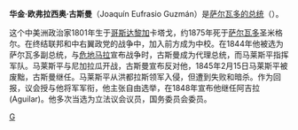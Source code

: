 '''华金·欧弗拉西奥·古斯曼'''（Joaquín Eufrasio Guzmán）是[[萨尔瓦多总统|萨尔瓦多的总统]]（{{bd|1845年|2月15日|1846年|2月1日}}）。

这个中美洲政治家1801年生于[[哥斯达黎加|哥斯达黎加]]卡塔戈，约1875年死于[[萨尔瓦多|萨尔瓦多]]圣米格尔。在终结联邦和中右翼政党的战争中，加入前方成为中校。在1844年他被选为萨尔瓦多副总统，与[[危地马拉|危地马拉]]宣布战争时，古斯曼成为代理总统，而马莱斯平指挥军队。马莱斯平与尼加拉瓜开战，古斯曼宣布反对他，1845年2月15日马莱斯平被废黜，古斯曼继任。马莱斯平从洪都拉斯领军入侵，但遭到失败和暗杀。作为回报，议会授与他将军军衔，他主张自由选举，在1848年宣布他继任阿吉拉(Aguilar)。他多次当选为立法议会议员，国务委员会委员。 

{{start box}}
{{s-before|[[弗朗西斯科·马莱斯平|弗朗西斯科·马莱斯平]]}}
{{s-title|[[萨尔瓦多总统|萨尔瓦多总统]]|1845年—1846年}}
{{s-after|[[费尔明·帕拉西奥斯|费尔明·帕拉西奥斯]]<br>''(代理)''}}
{{end box}}
{{萨尔瓦多总统}}
{{Costa Rica-stub}}

[[Category:萨尔瓦多总统|G]]
